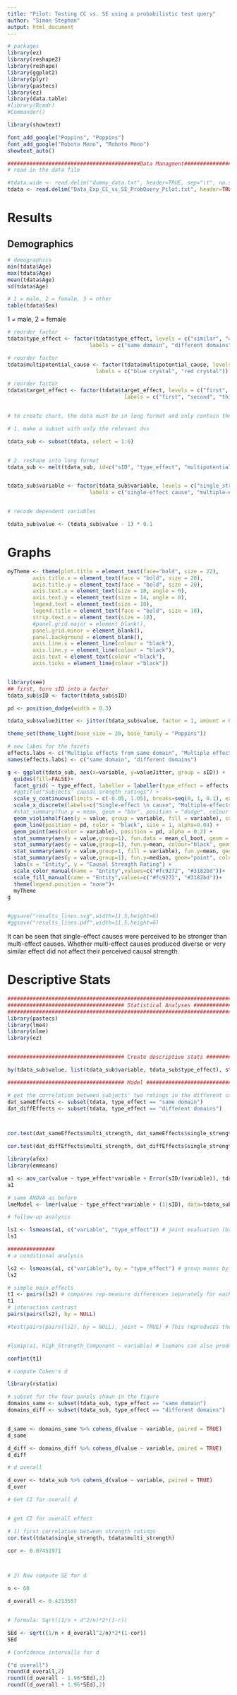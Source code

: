 ```yaml
---
title: "Pilot: Testing CC vs. SE using a probabilistic test query"
author: "Simon Stephan"
output: html_document
---
```


```r
# packages
library(ez)
library(reshape2)
library(reshape)
library(ggplot2)
library(plyr)
library(pastecs)
library(ez)
library(data.table)
#library(Rcmdr)
#Commander()

library(showtext)

font_add_google("Poppins", "Poppins")
font_add_google("Roboto Mono", "Roboto Mono")
showtext_auto()

##########################################Data Managment############################
# read in the data file 

#tdata.wide <- read.delim("dummy_data.txt", header=TRUE, sep="\t", na.strings="NA", dec=".", strip.white=TRUE)
tdata <- read.delim("Data_Exp_CC_vs_SE_ProbQuery_Pilot.txt", header=TRUE, sep="\t", na.strings="NA", dec=".", strip.white=TRUE)

```




# Results 

## Demographics

```r
# demographics 
min(tdata$Age)
max(tdata$Age)
mean(tdata$Age)
sd(tdata$Age)

# 1 = male, 2 = female, 3 = other
table(tdata$Sex)
```
1 = male, 2 = female

```r
# reorder factor 
tdata$type_effect <- factor(tdata$type_effect, levels = c("similar", "diverse"), 
                          labels = c("same domain", "different domains"))

# reorder factor 
tdata$multipotential_cause <- factor(tdata$multipotential_cause, levels = c("blue", "red"), 
                            labels = c("blue crystal", "red crystal"))

# reorder factor 
tdata$target_effect <- factor(tdata$target_effect, levels = c("first", "second", "third"), 
                                     labels = c("first", "second", "third"))


# to create chart, the data must be in long format and only contain the relevant dependent variables

# 1. make a subset with only the relevant dvs 

tdata_sub <- subset(tdata, select = 1:6)


# 2. reshape into long format 
tdata_sub <- melt(tdata_sub, id=c("sID", "type_effect", "multipotential_cause", "target_effect"))


tdata_sub$variable <- factor(tdata_sub$variable, levels = c("single_strength", "multi_strength"), 
                          labels = c("single-effect cause", "multiple-effects cause"))


# recode dependent variables 

tdata_sub$value <- (tdata_sub$value - 1) * 0.1
```

# Graphs

```r
myTheme <- theme(plot.title = element_text(face="bold", size = 22),
        axis.title.x = element_text(face = "bold", size = 20),
        axis.title.y = element_text(face = "bold", size = 20),
        axis.text.x = element_text(size = 18, angle = 0), 
        axis.text.y = element_text(size = 14, angle = 0),
        legend.text = element_text(size = 18),
        legend.title = element_text(face = "bold", size = 18),
        strip.text.x = element_text(size = 18),
        #panel.grid.major = element_blank(), 
        panel.grid.minor = element_blank(), 
        panel.background = element_blank(), 
        axis.line.x = element_line(colour = "black"), 
        axis.line.y = element_line(colour = "black"),
        axis.text = element_text(colour ="black"), 
        axis.ticks = element_line(colour ="black"))


library(see)
## first, turn sID into a factor
tdata_sub$sID <- factor(tdata_sub$sID)

pd <- position_dodge(width = 0.3)

tdata_sub$valueJitter <- jitter(tdata_sub$value, factor = 1, amount = 0.04)

theme_set(theme_light(base_size = 20, base_family = "Poppins"))

# new labes for the facets 
effects.labs <- c("Multiple effects from same domain", "Multiple effects from different domains")
names(effects.labs) <- c("same domain", "different domains")

g <- ggplot(tdata_sub, aes(x=variable, y=valueJitter, group = sID)) +
  guides(fill=FALSE)+
  facet_grid( ~ type_effect, labeller = labeller(type_effect = effects.labs))+
  #ggtitle("Subjects' causal srength ratings") +
  scale_y_continuous(limits = c(-0.05, 1.05), breaks=seq(0, 1, 0.1), expand = c(0,0)) +
  scale_x_discrete(labels=c("Single-effect \n cause", "Multiple-effects \n cause")) +
  #stat_summary(fun.y = mean, geom = "bar", position = "dodge", colour = "black", alpha =0.5) +
  geom_violinhalf(aes(y = value, group = variable, fill = variable), color = NA, position=position_dodge(1), alpha = 0.2)+
  geom_line(position = pd, color = "black", size = 1, alpha=0.04) +
  geom_point(aes(color = variable), position = pd, alpha = 0.2) +
  stat_summary(aes(y = value,group=1), fun.data = mean_cl_boot, geom = "errorbar", width = 0, size = 1) +
  stat_summary(aes(y = value,group=1), fun.y=mean, colour="black", geom="line",group=1, size = 1.5, linetype = "solid", alpha = 1)+
  stat_summary(aes(y = value,group=1, fill = variable), fun.y=mean, geom="point", color = "black", shape = 22, size = 5, group=1, alpha = 1)+
  stat_summary(aes(y = value,group=1), fun.y=median, geom="point", color = "black", shape = 3, size = 4, group=1, alpha = 1, position = position_dodge(width = 0.5))+
  labs(x = "Entity", y = "Causal Strength Rating") +
  scale_color_manual(name = "Entity",values=c("#fc9272", "#3182bd"))+
  scale_fill_manual(name = "Entity",values=c("#fc9272", "#3182bd"))+
  theme(legend.position = "none")+
  myTheme
g


#ggsave("results_lines.svg",width=11.5,height=6)
#ggsave("results_lines.pdf",width=11.5,height=6)
```

It can be seen that single-effect causes were perceived to be stronger than multi-effect causes. Whether multi-effect causes produced diverse or very similar effect did not affect their perceived causal strength.



# Descriptive Stats

```r

################################################################################################################
##################################### Statistical Analyses #####################################################
################################################################################################################
library(pastecs)
library(lme4)
library(nlme)
library(ez)


##################################### Create descriptive stats ###################################

by(tdata_sub$value, list(tdata_sub$variable, tdata_sub$type_effect), stat.desc , basic = FALSE)

##################################### Model ######################################################
```

```r
# get the correlation between subjects' two ratings in the different conditions
dat_sameEffects <- subset(tdata, type_effect == "same domain")
dat_diffEffects <- subset(tdata, type_effect == "different domains")



cor.test(dat_sameEffects$multi_strength, dat_sameEffects$single_strength)

cor.test(dat_diffEffects$multi_strength, dat_diffEffects$single_strength)
```




```r
library(afex)
library(emmeans)

a1 <- aov_car(value ~ type_effect*variable + Error(sID/(variable)), tdata_sub)
a1
```


```r
# same ANOVA as before
lmeModel <- lmer(value ~ type_effect*variable + (1|sID), data=tdata_sub)

# follow-up analysis 

ls1 <- lsmeans(a1, c("variable", "type_effect")) # joint evaluation (basically gives the same table)
ls1
```


```r
############### 
# a conditional analysis 

ls2 <- lsmeans(a1, c("variable"), by = "type_effect") # group means by between-condition
ls2

# simple main effects 
t1 <- pairs(ls2) # compares rep-measure differences separately for each between-factor level
t1
# interaction contrast 
pairs(pairs(ls2), by = NULL)

#test(pairs(pairs(ls2), by = NULL), joint = TRUE) # This reproduces the F-Value of the ANOVA interaction


#lsmip(a1, High_Strength_Component ~ variable) # lsemans can also produce graphs
```
```r
confint(t1)
```




```r
# compute Cohen's d

library(rstatix)

# subset for the four panels shown in the figure
domains_same <- subset(tdata_sub, type_effect == "same domain")
domains_diff <- subset(tdata_sub, type_effect == "different domains")


d_same <- domains_same %>% cohens_d(value ~ variable, paired = TRUE)
d_same

d_diff <- domains_diff %>% cohens_d(value ~ variable, paired = TRUE)
d_diff

# d overall 

d_over <- tdata_sub %>% cohens_d(value ~ variable, paired = TRUE)
d_over
```



```r
# Get CI for overall d 


# get CI for overall effect

# 1) first correlation between strength ratings
cor.test(tdata$single_strength, tdata$multi_strength)

cor <- 0.07451971 



# 2) Now compute SE for d

n <- 60

d_overall <- 0.4213557


# formula: Sqrt((1/n + d^2/n)*2*(1-r))

SEd <- sqrt((1/n + d_overall^2/n)*2*(1-cor))
SEd
```
```r
# Confidence intervalls for d

("d overall")
round(d_overall,2)
round((d_overall - 1.96*SEd),2)
round((d_overall + 1.96*SEd),2)
```





